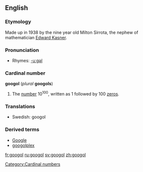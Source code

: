 {{wikipedia}}
==English==

===Etymology===
Made up in 1938 by the nine year old Milton Sirrota, the nephew of mathematician [[w:Edward Kasner|Edward Kasner]].

===Pronunciation===
*Rhymes: [[Rhymes:English:-uːɡəl|-uːɡəl]]

===Cardinal number===
'''googol''' (''plural'' '''googols''')

# The [[number]] 10<sup>100</sup>, written as 1 followed by 100 [[zero]]s.

===Translations===
{{rfc-level|Translations at L3+ (AutoFormat would have corrected level of Translations)}}
*Swedish: googol {{c}}

===Derived terms===
*[[Google]]
*[[googolplex]]

[[Category:Cardinal numbers]]

[[fr:googol]]
[[ru:googol]]
[[sv:googol]]
[[zh:googol]]